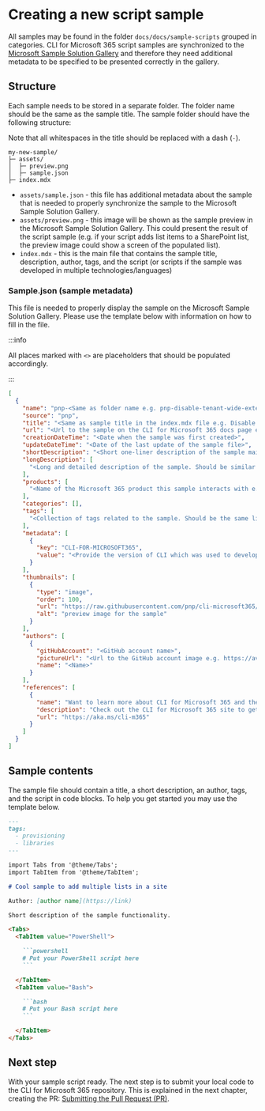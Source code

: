 # Creating a new script sample

All samples may be found in the folder `docs/docs/sample-scripts` grouped in categories. CLI for Microsoft 365 script samples are synchronized to the [Microsoft Sample Solution Gallery](https://adoption.microsoft.com/sample-solution-gallery/) and therefore they need additional metadata to be specified to be presented correctly in the gallery.

## Structure

Each sample needs to be stored in a separate folder. The folder name should be the same as the sample title. The sample folder should have the following structure:

Note that all whitespaces in the title should be replaced with a dash (`-`).

```
my-new-sample/
├─ assets/
│  ├─ preview.png
│  ├─ sample.json
├─ index.mdx
```

- `assets/sample.json` - this file has additional metadata about the sample that is needed to properly synchronize the sample to the Microsoft Sample Solution Gallery. 
- `assets/preview.png` - this image will be shown as the sample preview in the Microsoft Sample Solution Gallery. This could present the result of the script sample (e.g. if your script adds list items to a SharePoint list, the preview image could show a screen of the populated list). 
- `index.mdx` - this is the main file that contains the sample title, description, author, tags, and the script (or scripts if the sample was developed in multiple technologies/languages) 

### Sample.json (sample metadata)

This file is needed to properly display the sample on the Microsoft Sample Solution Gallery. Please use the template below with information on how to fill in the file. 

:::info

All places marked with `<>` are placeholders that should be populated accordingly.

:::

```json title="assets/sample.json"
[
  {
    "name": "pnp-<Same as folder name e.g. pnp-disable-tenant-wide-extension>",
    "source": "pnp",
    "title": "<Same as sample title in the index.mdx file e.g. Disable specified Tenant-wide Extension>",
    "url": "<Url to the sample on the CLI for Microsoft 365 docs page e.g. https://pnp.github.io/cli-microsoft365/sample-scripts/spo/disable-tenant-wide-extension>",
    "creationDateTime": "<Date when the sample was first created>",
    "updateDateTime": "<Date of the last update of the sample file>",
    "shortDescription": "<Short one-liner description of the sample main goal or functionality>",
    "longDescription": [
      "<Long and detailed description of the sample. Should be similar to the one used in the index.mdx file>"
    ],
    "products": [
      "<Name of the Microsoft 365 product this sample interacts with e.g. SharePoint>"
    ],
    "categories": [],
    "tags": [
      "<Collection of tags related to the sample. Should be the same list as defined in the index.mdx file. e.g. provisioning, libraries>"
    ],
    "metadata": [
      {
        "key": "CLI-FOR-MICROSOFT365",
        "value": "<Provide the version of CLI which was used to develop the sample e.g. v6.1>"
      }
    ],
    "thumbnails": [
      {
        "type": "image",
        "order": 100,
        "url": "https://raw.githubusercontent.com/pnp/cli-microsoft365/main/docs/docs/sample-scripts/<Sample folder path>/assets/preview.png",
        "alt": "preview image for the sample"
      }
    ],
    "authors": [
      {
        "gitHubAccount": "<GitHub account name>",
        "pictureUrl": "<Url to the GitHub account image e.g. https://avatars.githubusercontent.com/u/123456789?v=4>",
        "name": "<Name>"
      }
    ],
    "references": [
      {
        "name": "Want to learn more about CLI for Microsoft 365 and the commands",
        "description": "Check out the CLI for Microsoft 365 site to get started and for the reference to the commands.",
        "url": "https://aka.ms/cli-m365"
      }
    ]
  }
]
```

## Sample contents

The sample file should contain a title, a short description, an author, tags, and the script in code blocks. To help you get started you may use the template below.

```md title="index.mdx"
---
tags:
  - provisioning
  - libraries
---

import Tabs from '@theme/Tabs';
import TabItem from '@theme/TabItem';

# Cool sample to add multiple lists in a site

Author: [author name](https://link)

Short description of the sample functionality.

<Tabs>
  <TabItem value="PowerShell">

    ```powershell
    # Put your PowerShell script here
    ```

  </TabItem>
  <TabItem value="Bash">

    ```bash
    # Put your Bash script here
    ```

  </TabItem>
</Tabs>
```

## Next step

With your sample script ready. The next step is to submit your local code to the CLI for Microsoft 365 repository. This is explained in the next chapter, creating the PR: [Submitting the Pull Request (PR)](../creating-the-pr.mdx).
